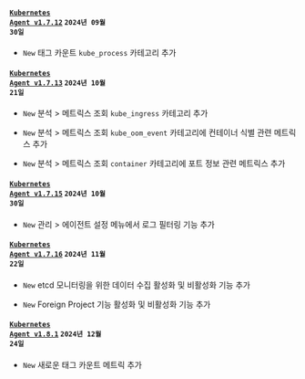 #### <code class='changelog-service'><a href="https://docs.whatap.io/release-notes/k8s/k8s-1_7_12">Kubernetes Agent v1.7.12</a></code> <code class='changelog-date'>2024년 09월 30일</code>

- <code class="New" type="1">New</code> 태그 카운트 <code>kube_process</code> 카테고리 추가

#### <code class='changelog-service'><a href="https://docs.whatap.io/release-notes/k8s/k8s-1_7_13">Kubernetes Agent v1.7.13</a></code> <code class='changelog-date'>2024년 10월 21일</code>

- <code class="New" type="1">New</code> <span class="uitext">분석</span> &gt; <span class="uitext">메트릭스 조회</span> <code>kube_ingress</code> 카테고리 추가

- <code class="New" type="1">New</code> <span class="uitext">분석</span> &gt; <span class="uitext">메트릭스 조회</span> <code>kube_oom_event</code> 카테고리에 컨테이너 식별 관련 메트릭스 추가

- <code class="New" type="1">New</code> <span class="uitext">분석</span> &gt; <span class="uitext">메트릭스 조회</span> <code>container</code> 카테고리에 포트 정보 관련 메트릭스 추가

#### <code class='changelog-service'><a href="https://docs.whatap.io/release-notes/k8s/k8s-1_7_15">Kubernetes Agent v1.7.15</a></code> <code class='changelog-date'>2024년 10월 30일</code>

- <code class="New" type="1">New</code>  <span class="uitext">관리</span> &gt; <span class="uitext">에이전트 설정</span> 메뉴에서 로그 필터링 기능 추가

#### <code class='changelog-service'><a href="https://docs.whatap.io/release-notes/k8s/k8s-1_7_16">Kubernetes Agent v1.7.16</a></code> <code class='changelog-date'>2024년 11월 22일</code>

- <code class="New" type="1">New</code> etcd 모니터링을 위한 데이터 수집 활성화 및 비활성화 기능 추가

- <code class="New" type="1">New</code> Foreign Project 기능 활성화 및 비활성화 기능 추가

#### <code class='changelog-service'><a href="https://docs.whatap.io/release-notes/k8s/k8s-1_8_1">Kubernetes Agent v1.8.1</a></code> <code class='changelog-date'>2024년 12월 24일</code>

- <code class="New" type="1">New</code> 새로운 태그 카운트 메트릭 추가


